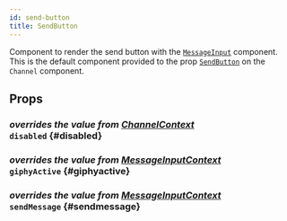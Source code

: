 ```yaml
---
id: send-button
title: SendButton
---
```



Component to render the send button with the [`MessageInput`](../../message-input) component.
This is the default component provided to the prop [`SendButton`](../../channel#sendbutton) on the `Channel` component.

## Props

### <div class="label description">_overrides the value from [ChannelContext](../../../state-and-offline-support/contexts/channel-context#disabled)_</div> `disabled` {#disabled}

<Disabled />

### <div class="label description">_overrides the value from [MessageInputContext](../../../state-and-offline-support/contexts/message-input-context#giphyactive)_</div> `giphyActive` {#giphyactive}

<GiphyActive />

### <div class="label description">_overrides the value from [MessageInputContext](../../../state-and-offline-support/contexts/message-input-context#sendmessage)_</div> `sendMessage` {#sendmessage}

<SendMessage />
